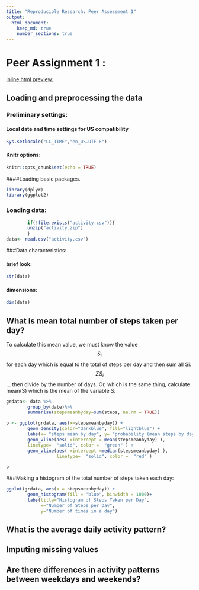 ```yaml
---
title: "Reproducible Research: Peer Assessment 1"
output: 
  html_document:
    keep_md: true
    number_sections: true
---
```


# Peer Assignment 1 :    

[inline html preview:](http://htmlpreview.github.io/?https://github.com/chatard/RepData_PeerAssessment1/blob/master/PA1_template.html)

## Loading and preprocessing the data

### Preliminary settings:
#### Local date and time settings for US compatibility 

```r
Sys.setlocale("LC_TIME","en_US.UTF-8")
```

#### Knitr options:  

```r
knitr::opts_chunk$set(echo = TRUE)
```

####Loading basic packages.

```r
library(dplyr)
library(ggplot2)
```

### Loading data:  

```r
        if(!file.exists("activity.csv")){
        unzip("activity.zip")
        }
data<- read.csv("activity.csv")
```


###Data characteristics:

#### brief look:  

```r
str(data)
```

#### dimensions:

```r
dim(data)
```

## What is mean total number of steps taken per day?

To calculate this mean value,  we must know the value $$S_i$$ for each day which is 
equal to the total of steps per day and then sum all Si: $$\Sigma S_i$$... then divide by 
the number of days. 
Or, which is the same thing, calculate mean(S)
which is the mean of the variable S.

```r
grdata<- data %>%
        group_by(date)%>%
        summarise(stepsmeanbyday=sum(steps, na.rm = TRUE))
```

```r
p <- ggplot(grdata, aes(x=stepsmeanbyday)) + 
        geom_density(color="darkblue", fill="lightblue") +
        labs(x= "steps mean by day", y= "probability (mean steps by day =x)")+
        geom_vline(aes( xintercept = mean(stepsmeanbyday) ),
        linetype=  "solid", color =  "green" ) +
        geom_vline(aes( xintercept =median(stepsmeanbyday) ),
                   linetype=  "solid", color =  "red" )    
```

```r
p
```


###Making a histogram of the total number of steps taken each day:        

```r
ggplot(grdata, aes(x = stepsmeanbyday)) + 
        geom_histogram(fill = "blue", binwidth = 1000)+
        labs(title="Histogram of Steps Taken per Day", 
             x="Number of Steps per Day",
             y="Number of times in a day")
```

## What is the average daily activity pattern?



## Imputing missing values



## Are there differences in activity patterns between weekdays and weekends?
